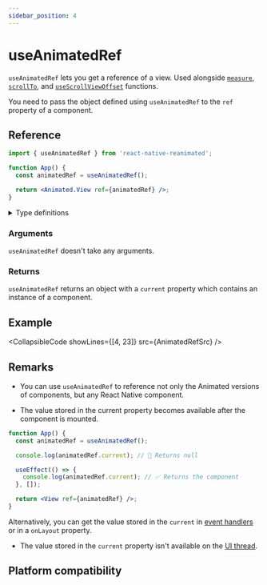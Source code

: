 ```yaml
---
sidebar_position: 4
---
```



# useAnimatedRef

`useAnimatedRef` lets you get a reference of a view. Used alongside [`measure`](/docs/advanced/measure), [`scrollTo`](/docs/scroll/scrollTo), and [`useScrollViewOffset`](/docs/scroll/useScrollViewOffset) functions.

You need to pass the object defined using `useAnimatedRef` to the `ref` property of a component.

## Reference

```jsx
import { useAnimatedRef } from 'react-native-reanimated';

function App() {
  const animatedRef = useAnimatedRef();

  return <Animated.View ref={animatedRef} />;
}
```

<details>
<summary>Type definitions</summary>

```typescript
function useAnimatedRef<T extends Component>(): AnimatedRef<T>;
```

</details>

### Arguments

`useAnimatedRef` doesn't take any arguments.

### Returns

`useAnimatedRef` returns an object with a `current` property which contains an instance of a component.

## Example


<CollapsibleCode showLines={[4, 23]} src={AnimatedRefSrc} />

## Remarks

- You can use `useAnimatedRef` to reference not only the Animated versions of components, but any React Native component.

- The value stored in the current property becomes available after the component is mounted.

<Indent>

```jsx
function App() {
  const animatedRef = useAnimatedRef();

  console.log(animatedRef.current); // 🚩 Returns null

  useEffect(() => {
    console.log(animatedRef.current); // ✅ Returns the component
  }, []);

  return <View ref={animatedRef} />;
}
```

Alternatively, you can get the value stored in the `current` in [event handlers](https://react.dev/learn/responding-to-events) or in a `onLayout` property.

</Indent>

- The value stored in the `current` property isn't available on the [UI thread](/docs/fundamentals/glossary#ui-thread).

## Platform compatibility

<PlatformCompatibility android ios web />
